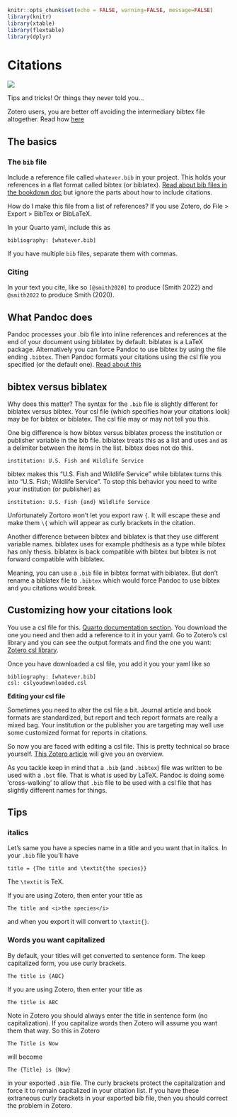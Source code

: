 ```r
knitr::opts_chunk$set(echo = FALSE, warning=FALSE, message=FALSE)
library(knitr)
library(xtable)
library(flextable)
library(dplyr)
```

# Citations

![](https://g.gravizo.com/svg?%0A%20%20digraph%20G%20%7B%0A%20%20%20%20aize%20%253d%224%252c4%22%253b%0A%20%20%20%20node%20%5Bshape%253dbox%5D%253b%0A%0A%20%20%20%20zotero%20-%3E%20pandoc_citeproc%20%5Blabel%253d%22CSL%22%5D%253b%0A%20%20%20%20zotero%20-%3E%20pandoc_citeproc_convert%20%5Blabel%253d%22bibtex%22%5D%253b%0A%20%20%20%20pandoc_citeproc_convert%20-%3E%20pandoc_citeproc%20%5Blabel%253d%22CSL%22%5D%253b%0A%0A%20%20%20%20pandoc_citeproc_convert%20%5Blabel%253d%22pandoc-citeproc%20in%20convert%20mode%22%5D%253b%0A%20%20%20%20pandoc_citeproc%20%5Blabel%253d%22pandoc-citeproc%22%5D%253b%0A%20%20%7D%0A)

Tips and tricks! Or things they never told you...

Zotero users, you are better off avoiding the intermediary bibtex file altogether. Read how [here](https://retorque.re/zotero-better-bibtex/exporting/pandoc/)

## The basics

### The `bib` file

Include a reference file called `whatever.bib` in your project. This holds your references in a flat format called bibtex (or biblatex). [Read about bib files in the bookdown doc](https://bookdown.org/yihui/bookdown/citations.html) but ignore the parts about how to include citations.

How do I make this file from a list of references? If you use Zotero, do File \> Export \> BibTex or BibLaTeX.

In your Quarto yaml, include this as

    bibliography: [whatever.bib]

If you have multiple `bib` files, separate them with commas.

### Citing

In your text you cite, like so `[@smith2020]` to produce (Smith 2022) and `@smith2022` to produce Smith (2020).

## What Pandoc does

Pandoc processes your .bib file into inline references and references at the end of your document using biblatex by default. biblatex is a LaTeX package. Alternatively you can force Pandoc to use bibtex by using the file ending `.bibtex`. Then Pandoc formats your citations using the csl file you specified (or the default one). [Read about this](https://pandoc.org/MANUAL.html#citations)

## bibtex versus biblatex

Why does this matter? The syntax for the `.bib` file is slightly different for biblatex versus bibtex. Your csl file (which specifies how your citations look) may be for bibtex or biblatex. The csl file may or may not tell you this.

One big difference is how bibtex versus biblatex process the institution or publisher variable in the bib file. biblatex treats this as a list and uses `and` as a delimiter between the items in the list. bibtex does not do this.

    institution: U.S. Fish and Wildlife Service

bibtex makes this "U.S. Fish and Wildlife Service" while biblatex turns this into "U.S. Fish; Wildlife Service". To stop this behavior you need to write your institution (or publisher) as

    institution: U.S. Fish {and} Wildlife Service

Unfortunately Zortoro won't let you export raw `{`. It will escape these and make them `\{` which will appear as curly brackets in the citation.

Another difference between bibtex and biblatex is that they use different variable names. biblatex uses for example phdthesis as a type while bibtex has only thesis. biblatex is back compatible with bibtex but bibtex is not forward compatible with biblatex.

Meaning, you can use a `.bib` file in bibtex format with biblatex. But don't rename a biblatex file to `.bibtex` which would force Pandoc to use bibtex and you citations would break.

## Customizing how your citations look

You use a csl file for this. [Quarto documentation section](https://quarto.org/docs/authoring/footnotes-and-citations.html#citation-style). You download the one you need and then add a reference to it in your yaml. Go to Zotero's csl library and you can see the output formats and find the one you want: [Zotero csl library](https://www.zotero.org/styles).

Once you have downloaded a csl file, you add it you your yaml like so

    bibliography: [whatever.bib]
    csl: cslyoudownloaded.csl

**Editing your csl file**

Sometimes you need to alter the csl file a bit. Journal article and book formats are standardized, but report and tech report formats are really a mixed bag. Your institution or the publisher you are targeting may well use some customized format for reports in citations.

So now you are faced with editing a csl file. This is pretty technical so brace yourself. [This Zotero article](https://www.zotero.org/support/dev/citation_styles/csl_0.8.1_syntax) will give you an overview.

As you tackle keep in mind that a `.bib` (and `.bibtex`) file was written to be used with a `.bst` file. That is what is used by LaTeX. Pandoc is doing some 'cross-walking' to allow that `.bib` file to be used with a csl file that has slightly different names for things.

## Tips

### italics

Let's same you have a species name in a title and you want that in italics. In your `.bib` file you'll have

    title = {The title and \textit{the species}}

The `\textit` is TeX.

If you are using Zotero, then enter your title as

    The title and <i>the species</i>

and when you export it will convert to `\textit{}`.

### Words you want capitalized

By default, your titles will get converted to sentence form. The keep capitalized form, you use curly brackets.

    The title is {ABC}

If you are using Zotero, then enter your title as

    The title is ABC

Note in Zotero you should always enter the title in sentence form (no capitalization). If you capitalize words then Zotero will assume you want them that way. So this in Zotero

    The Title is Now

will become

    The {Title} is {Now}

in your exported `.bib` file. The curly brackets protect the capitalization and force it to remain capitalized in your citation list. If you have these extraneous curly brackets in your exported bib file, then you should correct the problem in Zotero.

```{=openxml}
<w:p><w:r><w:br w:type="page"/></w:r></w:p>
```
